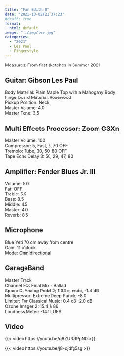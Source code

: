 ```yaml
---
title: "Für Edith 0"
date: "2021-10-02T21:37:23"
#draft: true
format: 
  html: default
image: "../img/les.jpg"
categories:
  - "2021"
  - Les Paul
  - Fingerstyle
---
```


Measures: From first sketches in Summer 2021

## Guitar: Gibson Les Paul

Body Material: Plain Maple Top with a Mahogany Body\
Fingerboard Material: Rosewood\
Pickup Position: Neck\
Master Volume: 4.0\
Master Tone: 3.5\

## Multi Effects Processor: Zoom G3Xn

Master Volume: 100\
Compressor: 5, Fast, 5, 70 OFF\
Tremolo: Tube, 30, 50, 80 OFF\
Tape Echo Delay 3: 50, 29, 47, 80

## Amplifier: Fender Blues Jr. III

Volume: 5.0\
Fat: OFF\
Treble: 5.5\
Bass: 8.5\
Middle: 4.5\
Master: 4.0\
Reverb: 8.5

## Microphone

Blue Yeti 70 cm away from centre\
Gain: 11 o'clock\
Mode: Omnidirectional

## GarageBand

Master Track\
Channel EQ: Final Mix - Ballad\
Space D: Analog Pedal 2; 1.93 s, mute, -1.4 dB\
Multipressor: Extreme Deep Punch; -8.0\
Limiter: For Classical Music: 0.4 dB -2.0 dB\
Ozone Imager 2: 15.4 & 86\
Loudness Meter: -14.1 LUFS

## Video

{{< video https://youtu.be/q8ZU3zIPpN0 >}}

{{< video https://youtu.be/j8-ojdfg5sg >}}

